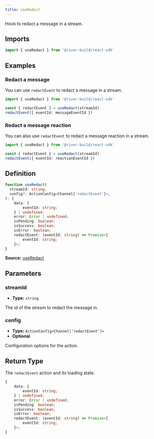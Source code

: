 ```yaml
---
title: useRedact
---
```

Hook to redact a message in a stream.

## Imports

```ts
import { useRedact } from '@river-build/react-sdk'
```

## Examples

### Redact a message

You can use `redactEvent` to redact a message in a stream.
```ts
import { useRedact } from '@river-build/react-sdk'

const { redactEvent } = useRedact(streamId)
redactEvent({ eventId: messageEventId })
```
### Redact a message reaction

You can also use `redactEvent` to redact a message reaction in a stream.
```ts
import { useRedact } from '@river-build/react-sdk'

const { redactEvent } = useRedact(streamId)
redactEvent({ eventId: reactionEventId })
```

## Definition

```ts
function useRedact(
  streamId: string,
  config?: ActionConfig<Channel['redactEvent']>,
): {
    data: {
        eventId: string;
    } | undefined;
    error: Error | undefined;
    isPending: boolean;
    isSuccess: boolean;
    isError: boolean;
    redactEvent: (eventId: string) => Promise<{
        eventId: string;
    }>;
}
```

**Source:** [useRedact](https://github.com/river-build/river/blob/main/packages/react-sdk/src/useRedact.ts)

## Parameters

### streamId

- **Type:** `string`

The id of the stream to redact the message in.

### config

- **Type:** `ActionConfig<Channel['redactEvent']>`
- **Optional**

Configuration options for the action.

## Return Type

The `redactEvent` action and its loading state.

```ts
{
    data: {
        eventId: string;
    } | undefined;
    error: Error | undefined;
    isPending: boolean;
    isSuccess: boolean;
    isError: boolean;
    redactEvent: (eventId: string) => Promise<{
        eventId: string;
    }>;
}
```

